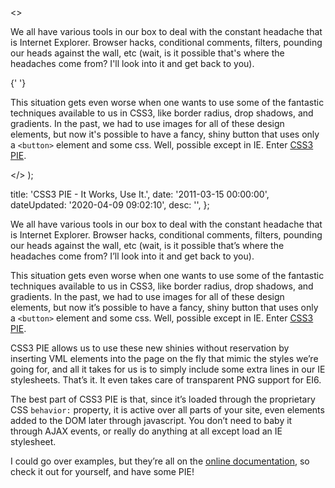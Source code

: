   <>
    <p>
      We all have various tools in our box to deal with the constant headache
      that is Internet Explorer. Browser hacks, conditional comments, filters,
      pounding our heads against the wall, etc (wait, is it possible that's
      where the headaches come from? I'll look into it and get back to you).
    </p>{' '}
    <p>
      This situation gets even worse when one wants to use some of the fantastic
      techniques available to us in CSS3, like border radius, drop shadows, and
      gradients. In the past, we had to use images for all of these design
      elements, but now it's possible to have a fancy, shiny button that uses
      only a <code>&lt;button&gt;</code> element and some css. Well, possible
      except in IE. Enter <a href="http&#58;//css3pie.com">CSS3 PIE</a>.
    </p>
  </>
);


  title: 'CSS3 PIE - It Works, Use It.',
  date: '2011-03-15 00:00:00',
  dateUpdated: '2020-04-09 09:02:10',
  desc: '',
};

We all have various tools in our box to deal with the constant headache that is Internet Explorer. Browser hacks, conditional comments, filters, pounding our heads against the wall, etc (wait, is it possible that’s where the headaches come from? I’ll look into it and get back to you).

This situation gets even worse when one wants to use some of the fantastic techniques available to us in CSS3, like border radius, drop shadows, and gradients. In the past, we had to use images for all of these design elements, but now it’s possible to have a fancy, shiny button that uses only a `<button>` element and some css. Well, possible except in IE. Enter [CSS3 PIE](http://css3pie.com).

CSS3 PIE allows us to use these new shinies without reservation by inserting VML elements into the page on the fly that mimic the styles we’re going for, and all it takes for us is to simply include some extra lines in our IE stylesheets. That’s it. It even takes care of transparent PNG support for EI6.

The best part of CSS3 PIE is that, since it’s loaded through the proprietary CSS `behavior:` property, it is active over all parts of your site, even elements added to the DOM later through javascript. You don’t need to baby it through AJAX events, or really do anything at all except load an IE stylesheet.

I could go over examples, but they’re all on the [online documentation](http://css3pie.com/documentation/), so check it out for yourself, and have some PIE!
